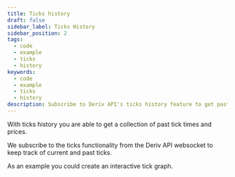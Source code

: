 ```yaml
---
title: Ticks history
draft: false
sidebar_label: Ticks History
sidebar_position: 2
tags:
  - code
  - example
  - ticks
  - history
keywords:
  - code
  - example
  - ticks
  - history
description: Subscribe to Deriv API's ticks history feature to get past tick times and prices. Integrate this feature into your trading app with this API example.
---
```



With ticks history you are able to get a collection of past tick times and prices.

<SandboxIframe sandbox={sandboxes.ticks_history} />

<RenderOfficialContents>
  <p>We subscribe to the ticks functionality from the Deriv API websocket to keep track of current and past ticks.</p>
</RenderOfficialContents>

As an example you could create an interactive tick graph.
